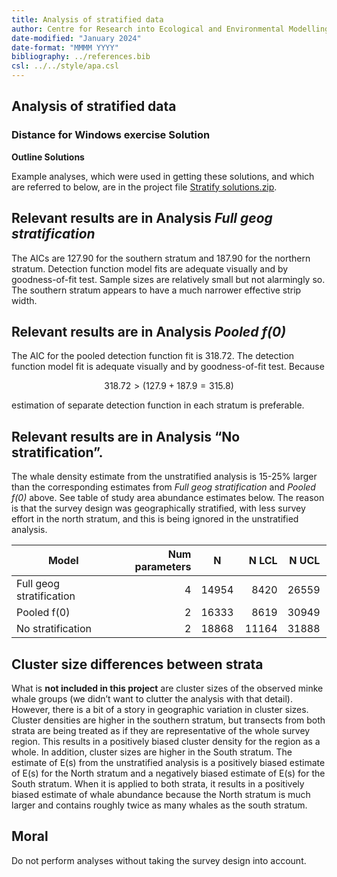 ```yaml
---
title: Analysis of stratified data
author: Centre for Research into Ecological and Environmental Modelling <br> **University of St Andrews**
date-modified: "January 2024"
date-format: "MMMM YYYY"
bibliography: ../references.bib
csl: ../../style/apa.csl
---
```


:::{.callout-warning collapse=false appearance='default' icon=true}
# Analysis of stratified data
### Distance for Windows exercise Solution
:::


**Outline Solutions**

Example analyses, which were used in getting these solutions, and which are referred to below, are in the project file [Stratify solutions.zip](Stratify solutions.zip).

## Relevant results are in Analysis *Full geog stratification*

The AICs are 127.90 for the southern stratum and 187.90 for the northern stratum. Detection function model fits are adequate visually and by goodness-of-fit test. Sample sizes are relatively small but not alarmingly so. The southern stratum appears to have a much narrower effective strip width.

## Relevant results are in Analysis *Pooled f(0)*

The AIC for the pooled detection function fit is 318.72. The detection function model fit is adequate visually and by goodness-of-fit test. Because

$$318.72 > (127.9+187.9=315.8)$$

estimation of separate detection function in each stratum is preferable.

## Relevant results are in Analysis “No stratification”.

The whale density estimate from the unstratified analysis is 15-25% larger than the corresponding estimates from *Full geog stratification* and *Pooled f(0)* above. See table of study area abundance estimates below. The reason is that the survey design was geographically stratified, with less survey effort in the north stratum, and this is being ignored in the unstratified analysis.  

| **Model**                	| **Num parameters** 	| **N** 	| **N LCL** 	| **N UCL** 	|
|--------------------------	|-------------------:	|-------	|----------:	|-----------	|
| Full geog stratification 	|                  4 	| 14954 	|      8420 	| 26559     	|
| Pooled f(0)              	|                  2 	| 16333 	|      8619 	| 30949     	|
| No stratification        	|                  2 	| 18868 	|     11164 	| 31888     	|


:::{.callout-note collapse=false appearance='default' icon=true}
## Cluster size differences between strata

What is **not included in this project** are cluster sizes of the observed minke whale groups (we didn’t want to clutter the analysis with that detail). However, there is a bit of a story in geographic variation in cluster sizes. Cluster densities are higher in the southern stratum, but transects from both strata are being treated as if they are representative of the whole survey region. This results in a positively biased cluster density for the region as a whole. In addition, cluster sizes are higher in the South stratum. The estimate of E(s) from the unstratified analysis is a positively biased estimate of E(s) for the North stratum and a negatively biased estimate of E(s) for the South stratum. When it is applied to both strata, it results in a positively biased estimate of whale abundance because the North stratum is much larger and contains roughly twice as many whales as the south stratum.
:::

:::{.callout-warning collapse=false appearance='default' icon=true}
## Moral
Do not perform analyses without taking the survey design into account.
:::
